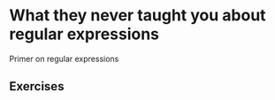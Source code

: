 # What they never taught you about regular expressions

Primer on regular expressions

## Exercises
